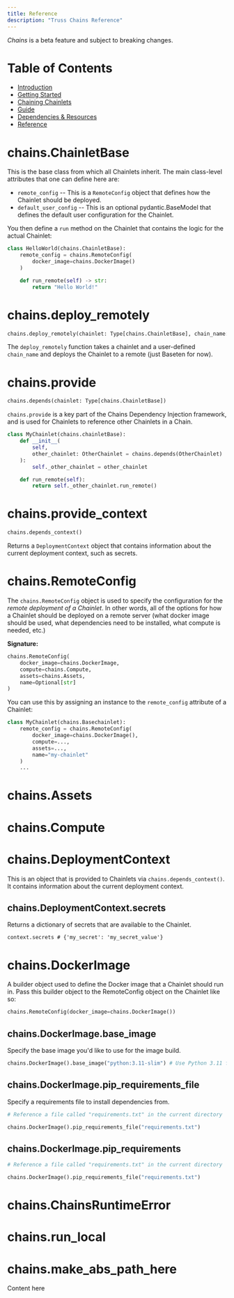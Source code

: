 ```yaml
---
title: Reference
description: "Truss Chains Reference"
---
```


<Warning>*Chains* is a beta feature and subject to breaking changes.</Warning>

# Table of Contents

* [Introduction](/chains/intro)
* [Getting Started](/chains/getting-started)
* [Chaining Chainlets](/chains/chaining-chainlets)
* [Guide](/chains/guide)
* [Dependencies & Resources](/chains/deps-and-resources)
* [Reference](/chains/full-reference)

# chains.ChainletBase

This is the base class from which all Chainlets inherit. The main class-level attributes that one
can define here are:

* `remote_config` -- This is a `RemoteConfig` object that defines how the Chainlet should be deployed.
* `default_user_config` -- This is an optional pydantic.BaseModel that defines the default user configuration
for the Chainlet.

You then define a `run` method on the Chainlet that contains the logic for the actual Chainlet:

```python
class HelloWorld(chains.ChainletBase):
    remote_config = chains.RemoteConfig(
        docker_image=chains.DockerImage()
    )

    def run_remote(self) -> str:
        return "Hello World!"
```

# chains.deploy_remotely

```python
chains.deploy_remotely(chainlet: Type[chains.ChainletBase], chain_name: str)
```

The `deploy_remotely` function takes a chainlet and a user-defined `chain_name` and deploys the Chainlet
to a remote (just Baseten for now).

# chains.provide

```python
chains.depends(chainlet: Type[chains.ChainletBase])
```

`chains.provide` is a key part of the Chains Dependency Injection framework, and is used for Chainlets
to reference other Chainlets in a Chain.


```python
class MyChainlet(chains.chainletBase):
    def __init__(
        self,
        other_chainlet: OtherChainlet = chains.depends(OtherChainlet)
    ):
        self._other_chainlet = other_chainlet

    def run_remote(self):
        return self._other_chainlet.run_remote()
```

# chains.provide_context

```python
chains.depends_context()
```

Returns a `DeploymentContext` object that contains information about the current deployment context, such
as secrets.

# chains.RemoteConfig

The `chains.RemoteConfig` object is used to specify the configuration for the _remote deployment of a Chainlet_.
In other words, all of the options for how a Chainlet should be deployed on a remote server (what docker image should be used,
what dependencies need to be installed, what compute is needed, etc.)

**Signature:**

```python
chains.RemoteConfig(
    docker_image=chains.DockerImage,
    compute=chains.Compute,
    assets=chains.Assets,
    name=Optional[str]
)
```

You can use this by assigning an instance to the `remote_config` attribute of a Chainlet:

```python
class MyChainlet(chains.Basechainlet):
    remote_config = chains.RemoteConfig(
        docker_image=chains.DockerImage(),
        compute=...,
        assets=...,
        name="my-chainlet"
    )
    ...
```

# chains.Assets

# chains.Compute


# chains.DeploymentContext

This is an object that is provided to Chainlets via `chains.depends_context()`. It contains information
about the current deployment context.

## chains.DeploymentContext.secrets

Returns a dictionary of secrets that are available to the Chainlet.

```
context.secrets # {'my_secret': 'my_secret_value'}
```

# chains.DockerImage

A builder object used to define the Docker image that a Chainlet should run in.
Pass this builder object to the RemoteConfig object on the Chainlet like so:

```python
chains.RemoteConfig(docker_image=chains.DockerImage())
```

## chains.DockerImage.base_image

Specify the base image you'd like to use for the image build.

```python
chains.DockerImage().base_image("python:3.11-slim") # Use Python 3.11 from dockerhub as the base image
```

## chains.DockerImage.pip_requirements_file

Specify a requirements file to install dependencies from.

```python
# Reference a file called "requirements.txt" in the current directory

chains.DockerImage().pip_requirements_file("requirements.txt")
```

## chains.DockerImage.pip_requirements
```python
# Reference a file called "requirements.txt" in the current directory

chains.DockerImage().pip_requirements_file("requirements.txt")
```
# chains.ChainsRuntimeError




# chains.run_local

# chains.make_abs_path_here


Content here
